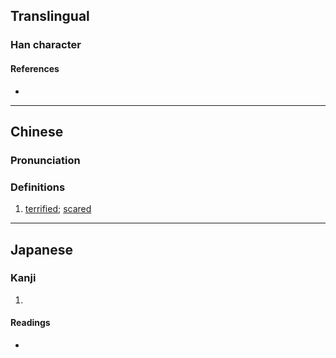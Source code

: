 {{character info}}
==Translingual==

===Han character===
{{Han char|rn=61|rad=心|as=19|sn=23|four=40331|canj=TGP,XTGP|ids=⿱難心}}

====References====
* {{Han ref|kx=0409.110|dkj=11505|dj=0751.140|hdz=42372.040|uh=6201|ud=25089|bh=F7D9|bd=63449}}

----

==Chinese==
{{zh-forms|alt=嫨-ancient}}

===Pronunciation===
{{zh-pron
|m=nǎn
|m-s=
|dg=
|c=naan5
|c-t=
|g=
|h=pfs=
|j=
|mb=
|md=
|mn=
|mn-t=
|w=
|x=
|mc=y
|oc=y
|cat=a
}}

===Definitions===
{{zh-hanzi}}

# {{lb|zh|literary}} [[terrified]]; [[scared]]

----

==Japanese==

===Kanji===
{{ja-kanji|grade=|rs=心19}}

# {{rfdef|ja|sort=心19}}

====Readings====
* {{ja-readings|on=[[だん]] (dan), [[ねん]] (nen), [[ぜん]] (zen)|kun=[[つつしむ]] (tsutsushimu)}}